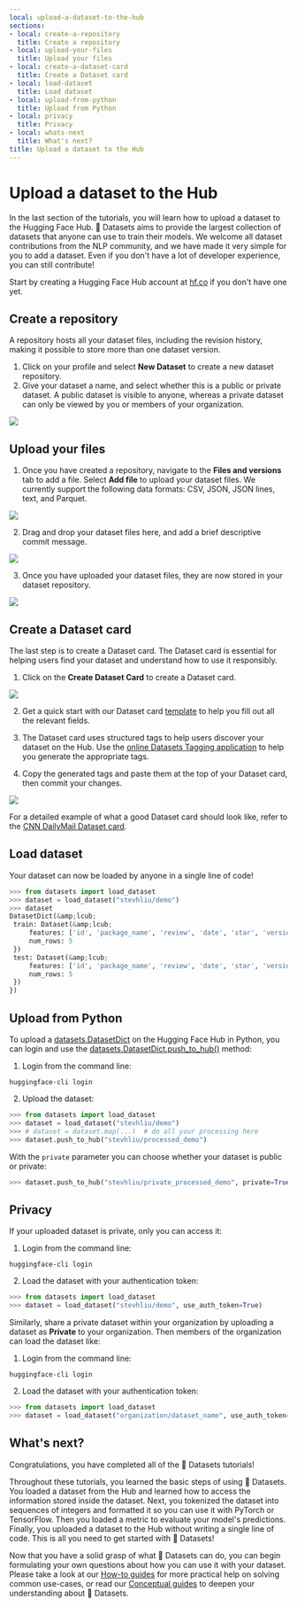 ```yaml
---
local: upload-a-dataset-to-the-hub
sections:
- local: create-a-repository
  title: Create a repository
- local: upload-your-files
  title: Upload your files
- local: create-a-dataset-card
  title: Create a Dataset card
- local: load-dataset
  title: Load dataset
- local: upload-from-python
  title: Upload from Python
- local: privacy
  title: Privacy
- local: whats-next
  title: What's next?
title: Upload a dataset to the Hub
---
```

<script>
</script>
<h1 id="upload-a-dataset-to-the-hub">Upload a dataset to the Hub</h1>

In the last section of the tutorials, you will learn how to upload a dataset to the Hugging Face Hub. 🤗 Datasets aims to provide the largest collection of datasets that anyone can use to train their models. We welcome all dataset contributions from the NLP community, and we have made it very simple for you to add a dataset. Even if you don't have a lot of developer experience, you can still contribute!

Start by creating a Hugging Face Hub account at [hf.co](https://huggingface.co/join) if you don't have one yet.

<h2 id="create-a-repository">Create a repository</h2>

A repository hosts all your dataset files, including the revision history, making it possible to store more than one dataset version.

1. Click on your profile and select **New Dataset** to create a new dataset repository. 
2. Give your dataset a name, and select whether this is a public or private dataset. A public dataset is visible to anyone, whereas a private dataset can only be viewed by you or members of your organization.

<div class="flex justify-center">
    <img src="https://huggingface.co/datasets/huggingface/documentation-images/resolve/main/datasets/create_repo.png"/>
</div>

<h2 id="upload-your-files">Upload your files</h2>

1. Once you have created a repository, navigate to the **Files and versions** tab to add a file. Select **Add file** to upload your dataset files. We currently support the following data formats: CSV, JSON, JSON lines, text, and Parquet.

<div class="flex justify-center">
    <img src="https://huggingface.co/datasets/huggingface/documentation-images/resolve/main/datasets/upload_files.png"/>
</div>

2. Drag and drop your dataset files here, and add a brief descriptive commit message.

<div class="flex justify-center">
    <img src="https://huggingface.co/datasets/huggingface/documentation-images/resolve/main/datasets/commit_files.png"/>
</div>

3. Once you have uploaded your dataset files, they are now stored in your dataset repository.

<div class="flex justify-center">
    <img src="https://huggingface.co/datasets/huggingface/documentation-images/resolve/main/datasets/files_stored.png"/>
</div>

<h2 id="create-a-dataset-card">Create a Dataset card</h2>

The last step is to create a Dataset card. The Dataset card is essential for helping users find your dataset and understand how to use it responsibly.

1. Click on the **Create Dataset Card** to create a Dataset card.

<div class="flex justify-center">
    <img src="https://huggingface.co/datasets/huggingface/documentation-images/resolve/main/datasets/dataset_card.png"/>
</div>

2. Get a quick start with our Dataset card [template](https://raw.githubusercontent.com/huggingface/datasets/master/templates/README.md) to help you fill out all the relevant fields. 

3. The Dataset card uses structured tags to help users discover your dataset on the Hub. Use the [online Datasets Tagging application](https://huggingface.co/spaces/huggingface/datasets-tagging) to help you generate the appropriate tags.

4. Copy the generated tags and paste them at the top of your Dataset card, then commit your changes.

<div class="flex justify-center">
    <img src="https://huggingface.co/datasets/huggingface/documentation-images/resolve/main/datasets/card_tags.png"/>
</div>

For a detailed example of what a good Dataset card should look like, refer to the [CNN DailyMail Dataset card](https://huggingface.co/datasets/cnn_dailymail).

<h2 id="load-dataset">Load dataset</h2>

Your dataset can now be loaded by anyone in a single line of code! 

```py
>>> from datasets import load_dataset
>>> dataset = load_dataset("stevhliu/demo")
>>> dataset
DatasetDict(&amp;lcub;
 train: Dataset(&amp;lcub;
     features: ['id', 'package_name', 'review', 'date', 'star', 'version_id'],
     num_rows: 5
 })
 test: Dataset(&amp;lcub;
     features: ['id', 'package_name', 'review', 'date', 'star', 'version_id'],
     num_rows: 5
 })
})
```

<h2 id="upload-from-python">Upload from Python</h2>

To upload a [datasets.DatasetDict](/docs/datasets/master/en/package_reference/main_classes#datasets.DatasetDict) on the Hugging Face Hub in Python, you can login and use the [datasets.DatasetDict.push_to_hub()](/docs/datasets/master/en/package_reference/main_classes#datasets.DatasetDict.push_to_hub) method:

1. Login from the command line:

```
huggingface-cli login
```

2. Upload the dataset:

```py
>>> from datasets import load_dataset
>>> dataset = load_dataset("stevhliu/demo")
>>> # dataset = dataset.map(...)  # do all your processing here
>>> dataset.push_to_hub("stevhliu/processed_demo")
```

With the `private` parameter you can choose whether your dataset is public or private:

```py
>>> dataset.push_to_hub("stevhliu/private_processed_demo", private=True)
```

<h2 id="privacy">Privacy</h2>

If your uploaded dataset is private, only you can access it:

1. Login from the command line:

```
huggingface-cli login
```

2. Load the dataset with your authentication token:

```py
>>> from datasets import load_dataset
>>> dataset = load_dataset("stevhliu/demo", use_auth_token=True)
```

Similarly, share a private dataset within your organization by uploading a dataset as **Private** to your organization. Then members of the organization can load the dataset like:

1. Login from the command line:

```
huggingface-cli login
```

2. Load the dataset with your authentication token:

```py
>>> from datasets import load_dataset
>>> dataset = load_dataset("organization/dataset_name", use_auth_token=True)
```

<h2 id="whats-next">What's next?</h2>

Congratulations, you have completed all of the 🤗 Datasets tutorials!

Throughout these tutorials, you learned the basic steps of using 🤗 Datasets. You loaded a dataset from the Hub and learned how to access the information stored inside the dataset. Next, you tokenized the dataset into sequences of integers and formatted it so you can use it with PyTorch or TensorFlow. Then you loaded a metric to evaluate your model's predictions. Finally, you uploaded a dataset to the Hub without writing a single line of code. This is all you need to get started with 🤗 Datasets! 

Now that you have a solid grasp of what 🤗 Datasets can do, you can begin formulating your own questions about how you can use it with your dataset. Please take a look at our [How-to guides](./how_to) for more practical help on solving common use-cases, or read our [Conceptual guides](./about_arrow) to deepen your understanding about 🤗 Datasets.